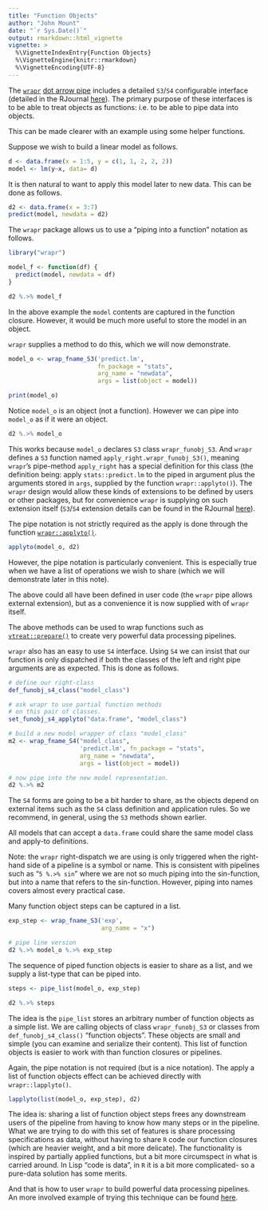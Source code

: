 ```yaml
---
title: "Function Objects"
author: "John Mount"
date: "`r Sys.Date()`"
output: rmarkdown::html_vignette
vignette: >
  %\VignetteIndexEntry{Function Objects}
  %\VignetteEngine{knitr::rmarkdown}
  %\VignetteEncoding{UTF-8}
---
```


The [`wrapr`](https://github.com/WinVector/wrapr) [dot arrow pipe](https://winvector.github.io/wrapr/reference/dot_arrow.html) includes a detailed `S3`/`S4` configurable interface (detailed in the RJournal [here](https://journal.r-project.org/archive/2018/RJ-2018-042/index.html)).  The primary
purpose of these interfaces is to be able to treat objects as functions: i.e. to be
able to pipe data into objects.

This can be made clearer with an example using some helper functions.

Suppose we wish to build a linear model as follows.

```r
d <- data.frame(x = 1:5, y = c(1, 1, 2, 2, 2))
model <- lm(y~x, data= d)
```

It is then natural to want to apply this model later to new data.  This can be done as follows.

```r
d2 <- data.frame(x = 3:7)
predict(model, newdata = d2)
```

The `wrapr` package allows us to use a "piping into a function" notation as follows.

```r
library("wrapr")

model_f <- function(df) {
  predict(model, newdata = df)
}

d2 %.>% model_f
```

In the above example the `model` contents are captured in the function closure.  However, it would be much more useful to store the model in an object.

`wrapr` supplies a method to do this, which we will now demonstrate.

```r
model_o <- wrap_fname_S3('predict.lm',
                         fn_package = "stats",
                         arg_name = "newdata", 
                         args = list(object = model))

print(model_o)
```

Notice `model_o` is an object (not a function).  However we can pipe into `model_o` as if it were an object.

```r
d2 %.>% model_o
```

This works because `model_o` declares `S3` class `wrapr_funobj_S3`.  And `wrapr` defines a `S3` function named `apply_right.wrapr_funobj_S3()`, meaning `wrapr`'s pipe-method `apply_right` has a special definition for this class (the definition being: apply `stats::predict.lm` to the piped in argument plus the arguments stored in `args`, supplied
by the function `wrapr::applyto()`).  The `wrapr` design would allow these kinds of  extensions to be defined by users or other packages, but for convenience `wrapr` is supplying on such extension itself (`S3`/`S4` extension details can be found in the RJournal [here](https://journal.r-project.org/archive/2018/RJ-2018-042/index.html)).

The pipe notation is not strictly required as the apply is done through the function [`wrapr::applyto()`](https://winvector.github.io/wrapr/reference/applyto.html).

```r
applyto(model_o, d2) 
```

However, the pipe notation is particularly convenient.  This is especially true when we have a list of operations we wish to share (which we will demonstrate later in this note).

The above could all have been defined in user code (the `wrapr` pipe allows external extension), but as a convenience it is now supplied with of `wrapr` itself.

The above methods can be used to wrap functions such as [`vtreat::prepare()`](https://winvector.github.io/vtreat/reference/prepare.html) to create very powerful data processing pipelines.

`wrapr` also has an easy to use `S4` interface.  Using `S4` we can insist that our function is only dispatched if both the classes of the left and right pipe arguments are as expected. This is done as follows.

```r
# define our right-class
def_funobj_s4_class("model_class")

# ask wrapr to use partial function methods
# on this pair of classes.
set_funobj_s4_applyto("data.frame", "model_class")

# build a new model wrapper of class "model_class"
m2 <- wrap_fname_S4("model_class", 
                    'predict.lm', fn_package = "stats",
                    arg_name = "newdata", 
                    args = list(object = model))

# now pipe into the new model representation.
d2 %.>% m2
```

The `S4` forms are going to be a bit harder to share, as the objects depend on
external items such as the `S4` class definition and application rules.  So we recommend, in general, using the `S3` methods shown earlier.

All models that can accept a `data.frame` could share the same model class and apply-to definitions.

Note: the `wrapr` right-dispatch we are using is only triggered when the right-hand side of a pipeline is a symbol or name.  This is consistent with pipelines such as "`5 %.>% sin`" where we are not so much piping into the sin-function, but into a name that refers to the sin-function.  However, piping into names covers almost every practical case.

Many function object steps can be captured in a list.

```r
exp_step <- wrap_fname_S3('exp',
                          arg_name = "x")

# pipe line version
d2 %.>% model_o %.>% exp_step
```

The sequence of piped function objects is easier to share as a list, and we supply a list-type that can be piped into.

```r
steps <- pipe_list(model_o, exp_step)

d2 %.>% steps
```

The idea is the `pipe_list` stores an arbitrary number of function objects as a simple list.  We are calling objects of class `wrapr_funobj_S3` or classes from `def_funobj_s4_class()` "function objects".  These objects are small and simple (you can examine and serialize their content).  This list of function objects is easier to work with than function closures or pipelines.

Again, the pipe notation is not required (but is a nice notation).  The apply a list of function objects effect can be achieved directly with `wrapr::lapplyto()`.

```r
lapplyto(list(model_o, exp_step), d2)
```

The idea is: sharing a list of function object steps frees any downstream users of the pipeline from having to know how many steps or in the pipeline. What we are trying to do with this set of features is share processing specifications as data, without having to share `R` code our function closures (which are heavier weight, and a bit more delicate).  The functionality is inspired by partially applied functions, but a bit more circumspect in what is carried around.  In Lisp "code is data", in `R` it is a bit more complicated- so a pure-data solution has some merits.

And that is how to user `wrapr` to build powerful data processing pipelines.  An more involved example of trying this technique can be found [here](https://github.com/WinVector/vtreat/blob/master/extras/ModelingPipelines.md).





